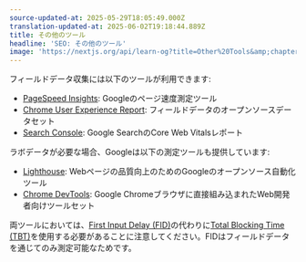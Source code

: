 ```yaml
---
source-updated-at: 2025-05-29T18:05:49.000Z
translation-updated-at: 2025-06-02T19:18:44.889Z
title: その他のツール
headline: 'SEO: その他のツール'
image: 'https://nextjs.org/api/learn-og?title=Other%20Tools&amp;chapter=32'
---
```


フィールドデータ収集には以下のツールが利用できます:

*   [PageSpeed Insights](https://developers.google.com/speed/pagespeed/insights/): Googleのページ速度測定ツール
*   [Chrome User Experience Report](https://developers.google.com/web/tools/chrome-user-experience-report): フィールドデータのオープンソースデータセット
*   [Search Console](https://support.google.com/webmasters/answer/9205520): Google SearchのCore Web Vitalsレポート

ラボデータが必要な場合、Googleは以下の測定ツールも提供しています:

*   [Lighthouse](https://developers.google.com/web/tools/lighthouse?hl=en): Webページの品質向上のためのGoogleのオープンソース自動化ツール
*   [Chrome DevTools](https://developer.chrome.com/docs/devtools/): Google Chromeブラウザに直接組み込まれたWeb開発者向けツールセット

両ツールにおいては、[First Input Delay (FID)](https://web.dev/fid/)の代わりに[Total Blocking Time (TBT)](https://web.dev/tbt/)を使用する必要があることに注意してください。FIDはフィールドデータを通じてのみ測定可能なためです。